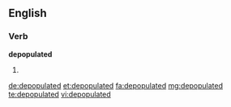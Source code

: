 ==English==

===Verb===
'''depopulated'''

# {{past of|depopulate}}

[[de:depopulated]]
[[et:depopulated]]
[[fa:depopulated]]
[[mg:depopulated]]
[[te:depopulated]]
[[vi:depopulated]]